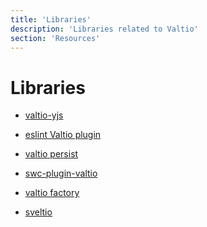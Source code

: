 ```yaml
---
title: 'Libraries'
description: 'Libraries related to Valtio'
section: 'Resources'
---
```


# Libraries

- [valtio-yjs](github.com/dai-shi/valtio-yjs)

- [eslint Valtio plugin](https://www.npmjs.com/package/eslint-plugin-valtio)

- [valtio persist](github.com/Noitidart/valtio-persist)

- [swc-plugin-valtio](https://github.com/sosukesuzuki/swc-plugin-valtio)

- [valtio factory](https://github.com/mfellner/valtio-factory)

- [sveltio](https://www.npmjs.com/package/sveltio)
